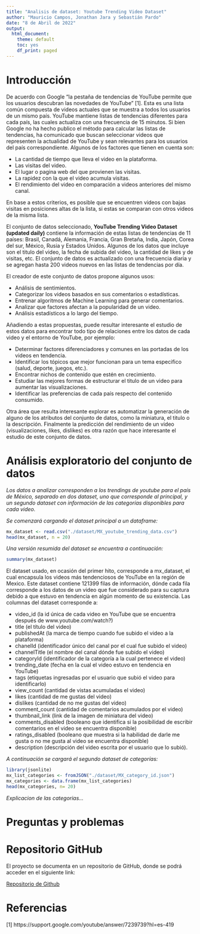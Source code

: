 ```yaml
---
title: "Analisis de dataset: Youtube Trending Video Dataset"
author: "Mauricio Campos, Jonathan Jara y Sebastián Pardo"
date: "8 de Abril de 2022"
output:
  html_document:
    theme: default
    toc: yes
    df_print: paged
---
```


# Introducción

De acuerdo con Google "la pestaña de tendencias de YouTube permite que los usuarios descubran las novedades de YouTube" [1]. Esta es una lista común compuesta de videos actuales que se muestra a todos los usuarios de un mismo país. YouTube mantiene listas de tendencias diferentes para cada país, las cuales actualiza con una frecuencia de 15 minutos. 
Si bien Google no ha hecho publico el método para calcular las listas de tendencias, ha comunicado que buscan seleccionar videos que representen la actualidad de YouTube y sean relevantes para los usuarios del país correspondiente. Algunos de los factores que tienen en cuenta son:

- La cantidad de tiempo que lleva el video en la plataforma.
- Las visitas del video.
- El lugar o pagina web del que provienen las visitas.
- La rapidez con la que el video acumula visitas.
- El rendimiento del video en comparación a videos anteriores del mismo canal.

En base a estos criterios, es posible que se encuentren videos con bajas visitas en posiciones altas de la lista, si estas se comparan con otros videos de la misma lista.  

El conjunto de datos seleccionado, **YouTube Trending Video Dataset (updated daily)** contiene la información de estas listas de tendencias de 11 países: Brasil, Canadá, Alemania, Francia, Gran Bretaña, India, Japón, Corea del sur, México, Rusia y Estados Unidos. Algunos de los datos que incluye son el titulo del video, la fecha de subida del video, la cantidad de likes y de visitas, etc. 
El conjunto de datos es actualizado con una frecuencia diaria y se agregan hasta 200 videos nuevos en las listas de tendencias por día.

El creador de este conjunto de datos propone algunos usos:

- Análisis de sentimientos.
- Categorizar los videos basados en sus comentarios o estadísticas.
- Entrenar algoritmos de Machine Learning para generar comentarios.
- Analizar que factores afectan a la popularidad de un video.
- Análisis estadísticos a lo largo del tiempo.

Añadiendo a estas propuestas, puede resultar interesante el estudio de estos datos para encontrar todo tipo de relaciones entre los datos de cada video y el entorno de YouTube, por ejemplo:

- Determinar factores diferenciadores y comunes en las portadas de los videos en tendencia.
- Identificar los tópicos que mejor funcionan para un tema especifico (salud, deporte, juegos, etc.).
- Encontrar nichos de contenido que estén en crecimiento.
- Estudiar las mejores formas de estructurar el titulo de un video para aumentar las visualizaciones.
- Identificar las preferencias de cada país respecto del contenido consumido.

Otra área que resulta interesante explorar es automatizar la generación de alguno de los atributos del conjunto de datos, como la miniatura, el titulo o la descripción. Finalmente la predicción del rendimiento de un video (visualizaciones, likes, dislikes) es otra razón que hace interesante el estudio de este conjunto de datos.  

# Análisis exploratorio del conjunto de datos
  
*Los datos a analizar corresponden a los trendings de youtube para el país de México, separado en dos dataset, uno que corresponde al principal, y un segundo dataset con información de las categorías disponibles para cada video.*

*Se comenzará cargando el dataset principal a un dataframe:*

```r
mx_dataset <- read.csv("./dataset/MX_youtube_trending_data.csv")
head(mx_dataset, n = 20)
```

*Una versión resumida del dataset se encuentra a continuación:*

```r
summary(mx_dataset)
```

El dataset usado, en ocasión del primer hito, corresponde a mx_dataset, el cual encapsula los videos más tendenciosos de YouTube en la región de Mexico. Este dataset contiene 121399 filas de información, dónde cada fila corresponde a los datos de un video que fue considerado para su captura debido a que estuvo en tendencia en algún momento de su existencia. Las columnas del dataset corresponde a: 

-  video_id (la id única de cada video en YouTube que se encuentra después de www.youtube.com/watch?)
- title (el título del video)
- publishedAt (la marca de tiempo cuando fue subido el video a la plataforma)
- chanelId (identificador único del canal por el cual fue subido el video)
- channelTitle (el nombre del canal dónde fue subido el video)
- categoryId (identificador de la categoría a la cual pertenece el video)
- trending_date (fecha en la cual el video estuvo en tendencia en YouTube)
- tags (etiquetas ingresadas por el usuario que subió el video para identificarlo)
- view_count (cantidad de vistas acumuladas el video)
- likes (cantidad de me gustas del video)
- dislikes (cantidad de no me gustas del video)
- comment_count (cantidad de comentarios acumulados por el video)
- thumbnail_link (link de la imagen de miniatura del video)
- comments_disabled (booleano que identifica si la posibilidad de escribir comentarios en el video se encuentra disponible)
- ratings_disabled (booleano que muestra si la habilidad de darle me gusta o no me gusta al video se encuentra disponible)
- description (descripción del video escrita por el usuario que lo subió).

*A continuación se cargará el segundo dataset de categorías:*

```r
library(jsonlite)
mx_list_categories <- fromJSON("./dataset/MX_category_id.json")
mx_categories <- data.frame(mx_list_categories)
head(mx_categories, n= 20)
```

*Explicacion de las categorias...*


# Preguntas y problemas

# Repositorio GitHub

El proyecto se documenta en un repositorio de GitHub, donde se podrá acceder en el siguiente link:

[Repositorio de Github](https://github.com/Jjaraa/yt-trending)

# Referencias

[1] https://support.google.com/youtube/answer/7239739?hl=es-419